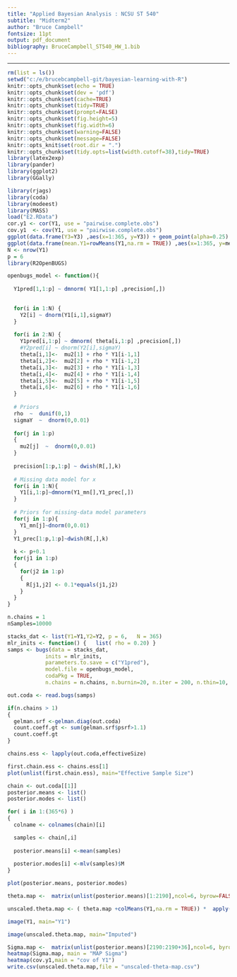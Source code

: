 ```yaml
---
title: "Applied Bayesian Analysis : NCSU ST 540"
subtitle: "Midterm2"
author: "Bruce Campbell"
fontsize: 11pt
output: pdf_document
bibliography: BruceCampbell_ST540_HW_1.bib
---
```


---
```r
rm(list = ls())
setwd("c:/e/brucebcampbell-git/bayesian-learning-with-R")
knitr::opts_chunk$set(echo = TRUE)
knitr::opts_chunk$set(dev = 'pdf')
knitr::opts_chunk$set(cache=TRUE)
knitr::opts_chunk$set(tidy=TRUE)
knitr::opts_chunk$set(prompt=FALSE)
knitr::opts_chunk$set(fig.height=5)
knitr::opts_chunk$set(fig.width=6)
knitr::opts_chunk$set(warning=FALSE)
knitr::opts_chunk$set(message=FALSE)
knitr::opts_knit$set(root.dir = ".")
knitr::opts_chunk$set(tidy.opts=list(width.cutoff=38),tidy=TRUE)
library(latex2exp)   
library(pander)
library(ggplot2)
library(GGally)
```

```r
library(rjags)
library(coda)
library(modeest)
library(MASS)
load("E2.RData")
cor.y1 <- cor(Y1, use = "pairwise.complete.obs")
cov.y1  <- cov(Y1, use = "pairwise.complete.obs")
ggplot(data.frame(Y3=Y3) ,aes(x=1:365, y=Y3)) + geom_point(alpha=0.25) + geom_smooth( method="loess", span=0.22) +ggtitle("Y3")
ggplot(data.frame(mean.Y1=rowMeans(Y1,na.rm = TRUE)) ,aes(x=1:365, y=mean.Y1)) + geom_point(alpha=0.25) + geom_smooth( method="loess", span=0.22) +ggtitle("Row Means Y1")
N <- nrow(Y1)
p = 6
library(R2OpenBUGS)

openbugs_model <- function(){
  
  Y1pred[1,1:p] ~ dmnorm( Y1[1,1:p] ,precision[,])

  
  for(i in 1:N) {
    Y2[i] ~ dnorm(Y1[i,1],sigmaY)
  }
    
  for(i in 2:N) {
    Y1pred[i,1:p] ~ dmnorm( theta[i,1:p] ,precision[,])
    #Y2pred[i] ~ dnorm(Y2[i],sigmaY)
    theta[i,1]<-  mu2[1] + rho * Y1[i-1,1]
    theta[i,2]<-  mu2[2] + rho * Y1[i-1,2]
    theta[i,3]<-  mu2[3] + rho * Y1[i-1,3]
    theta[i,4]<-  mu2[4] + rho * Y1[i-1,4]
    theta[i,5]<-  mu2[5] + rho * Y1[i-1,5]
    theta[i,6]<-  mu2[6] + rho * Y1[i-1,6]
  }
  
  # Priors
  rho  ~  dunif(0,1)
  sigmaY  ~  dnorm(0,0.01)
    
  for(j in 1:p)
  {
    mu2[j]  ~  dnorm(0,0.01)
  }
  
  precision[1:p,1:p] ~ dwish(R[,],k)
  
  # Missing data model for x
  for(i in 1:N){
    Y1[i,1:p]~dmnorm(Y1_mn[],Y1_prec[,])
  }
  
  # Priors for missing-data model parameters
  for(j in 1:p){
    Y1_mn[j]~dnorm(0,0.01)
  }
  Y1_prec[1:p,1:p]~dwish(R[,],k)
  
  k <- p+0.1
  for(j1 in 1:p)
  {
    for(j2 in 1:p)
    {
      R[j1,j2] <- 0.1*equals(j1,j2)
    }
  }
}

n.chains = 1
nSamples=10000

stacks_dat <- list(Y1=Y1,Y2=Y2, p = 6,   N = 365)
mlr_inits <- function() {   list( rho = 0.20) }
samps <- bugs(data = stacks_dat, 
            inits = mlr_inits, 
            parameters.to.save = c("Y1pred"), 
            model.file = openbugs_model, 
            codaPkg = TRUE,
            n.chains = n.chains, n.burnin=20, n.iter = 200, n.thin=10, DIC=F)

out.coda <- read.bugs(samps)

if(n.chains > 1)
{
  gelman.srf <-gelman.diag(out.coda)
  count.coeff.gt <- sum(gelman.srf$psrf>1.1)
  count.coeff.gt
}

chains.ess <- lapply(out.coda,effectiveSize)

first.chain.ess <- chains.ess[1]
plot(unlist(first.chain.ess), main="Effective Sample Size")

chain <- out.coda[[1]]
posterior.means <- list()
posterior.modes <- list()

for( i in 1:(365*6) )
{  
  colname <- colnames(chain)[i]

  samples <- chain[,i]
  
  posterior.means[i] <-mean(samples)
  
  posterior.modes[i] <-mlv(samples)$M
}

plot(posterior.means, posterior.modes)

theta.map <-  matrix(unlist(posterior.means)[1:2190],ncol=6, byrow=FALSE)

unscaled.theta.map <- ( theta.map +colMeans(Y1,na.rm = TRUE)) *  apply(Y1, 2,sd,na.rm = TRUE)

image(Y1, main="Y1")

image(unscaled.theta.map, main="Imputed")

Sigma.map <-  matrix(unlist(posterior.means)[2190:2190+36],ncol=6, byrow=FALSE)
heatmap(Sigma.map, main = "MAP Sigma")
heatmap(cov.y1,main = "cov of Y1")
write.csv(unscaled.theta.map,file = "unscaled-theta-map.csv")
```
